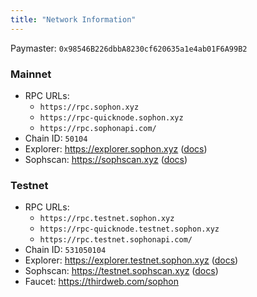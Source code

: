 ```yaml
---
title: "Network Information"
---
```


Paymaster: `0x98546B226dbbA8230cf620635a1e4ab01F6A99B2`

### Mainnet

- RPC URLs:
  - `https://rpc.sophon.xyz`
  - `https://rpc-quicknode.sophon.xyz`
  - `https://rpc.sophonapi.com/`
- Chain ID: `50104`
- Explorer: https://explorer.sophon.xyz ([docs](https://api-explorer.sophon.xyz/docs))
- Sophscan: https://sophscan.xyz ([docs](https://docs.sophscan.xyz))

### Testnet

- RPC URLs:
  - `https://rpc.testnet.sophon.xyz`
  - `https://rpc-quicknode.testnet.sophon.xyz`
  - `https://rpc.testnet.sophonapi.com/`
- Chain ID: `531050104`
- Explorer: https://explorer.testnet.sophon.xyz ([docs](https://api-explorer.sophon.xyz/docs))
- Sophscan: https://testnet.sophscan.xyz ([docs](https://docs.sophscan.xyz))
- Faucet: https://thirdweb.com/sophon